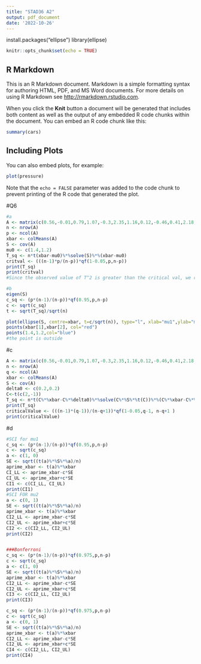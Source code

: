 ---
title: "STAD36 A2"
output: pdf_document
date: '2022-10-26'
---
install.packages("ellipse")
library(ellipse)
```{r setup, include=FALSE}
knitr::opts_chunk$set(echo = TRUE)
```

## R Markdown

This is an R Markdown document. Markdown is a simple formatting syntax for authoring HTML, PDF, and MS Word documents. For more details on using R Markdown see <http://rmarkdown.rstudio.com>.

When you click the **Knit** button a document will be generated that includes both content as well as the output of any embedded R code chunks within the document. You can embed an R code chunk like this:

```{r cars}
summary(cars)
```

## Including Plots

You can also embed plots, for example:

```{r pressure, echo=FALSE}
plot(pressure)
```

Note that the `echo = FALSE` parameter was added to the code chunk to prevent printing of the R code that generated the plot.




#Q6
```{r}
#a
A <- matrix(c(0.56,-0.01,0.79,1.07,-0.3,2.35,1.16,0.12,-0.46,0.41,2.18,1.73,-0.44,-0.14,0.54,5.36,1.00,1.56,0.58,1.63),10,2,byrow=TRUE)
n <- nrow(A)
p <- ncol(A)
xbar <- colMeans(A)
S <- cov(A)
mu0 <- c(1.4,1.2)
T_sq <- n*t(xbar-mu0)%*%solve(S)%*%(xbar-mu0)
critval <- (((n-1)*p/(n-p))*qf(1-0.05,p,n-p))
print(T_sq)
print(critval)
#Since the observed value of T^2 is greater than the critical val, we reject the hypothesis @ alpha = 0.05
```

```{r}
#b
eigen(S)
c_sq <- (p*(n-1)/(n-p))*qf(0.95,p,n-p)
c <- sqrt(c_sq)
t <- sqrt(T_sq)/sqrt(n)

plot(ellipse(S, centre=xbar, t=c/sqrt(n)), type="l", xlab="mu1",ylab="mu2", main="95% Confidence region for the mean vector")
points(xbar[1],xbar[2], col="red")
points(1.4,1.2,col="blue")
#the point is outside
```
#c
```{r}
A <- matrix(c(0.56,-0.01,0.79,1.07,-0.3,2.35,1.16,0.12,-0.46,0.41,2.18,1.73,-0.44,-0.14,0.54,5.36,1.00,1.56,0.58,1.63),10,2,byrow=TRUE)
n <- nrow(A)
q <- ncol(A)
xbar <- colMeans(A)
S <- cov(A)
delta0 <- c(0.2,0.2)
C<-t(c(2,-1))
T_sq <- n*t(C%*%xbar-C%*%delta0)%*%solve(C%*%S%*%t(C))%*%(C%*%xbar-C%*%delta0)
print(T_sq)
criticalValue <- (((n-1)*(q-1))/(n-q+1))*qf(1-0.05,q-1, n-q+1 )
print(criticalValue)

```

#d
```{r}

#SCI for mu1
c_sq <- (p*(n-1)/(n-p))*qf(0.95,p,n-p)
c <- sqrt(c_sq)
a <- c(1, 0)
SE <- sqrt((t(a)%*%S%*%a)/n)
aprime_xbar <- t(a)%*%xbar
CI_LL <- aprime_xbar-c*SE
CI_UL <- aprime_xbar+c*SE
CI1 <- c(CI_LL, CI_UL)
print(CI1)
#SCI FOR mu2
a <- c(0, 1)
SE <- sqrt((t(a)%*%S%*%a)/n)
aprime_xbar <- t(a)%*%xbar
CI2_LL <- aprime_xbar-c*SE
CI2_UL <- aprime_xbar+c*SE
CI2 <- c(CI2_LL, CI2_UL)
print(CI2)


###Bonferroni
c_sq <- (p*(n-1)/(n-p))*qf(0.975,p,n-p)
c <- sqrt(c_sq)
a <- c(1, 0)
SE <- sqrt((t(a)%*%S%*%a)/n)
aprime_xbar <- t(a)%*%xbar
CI2_LL <- aprime_xbar-c*SE
CI2_UL <- aprime_xbar+c*SE
CI3 <- c(CI2_LL, CI2_UL)
print(CI3)

c_sq <- (p*(n-1)/(n-p))*qf(0.975,p,n-p)
c <- sqrt(c_sq)
a <- c(0, 1)
SE <- sqrt((t(a)%*%S%*%a)/n)
aprime_xbar <- t(a)%*%xbar
CI2_LL <- aprime_xbar-c*SE
CI2_UL <- aprime_xbar+c*SE
CI4 <- c(CI2_LL, CI2_UL)
print(CI4)

```
